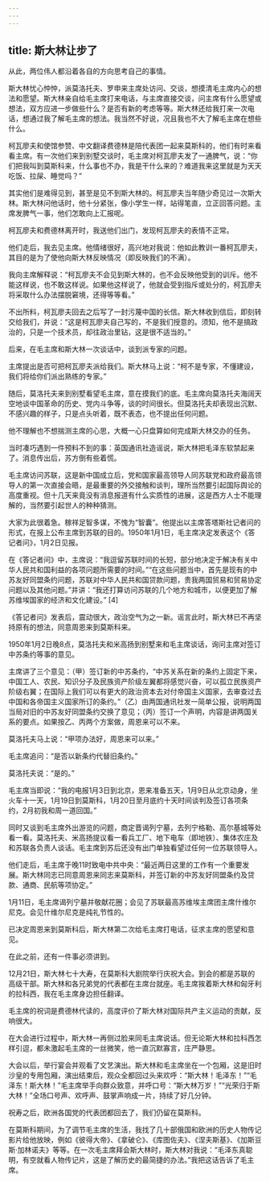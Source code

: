 ```yaml
---
---
---
```

title: 斯大林让步了
---





从此，两位伟人都沿着各自的方向思考自己的事情。

斯大林忧心忡忡，派莫洛托夫、罗申来主席处访问、交谈，想摸清毛主席内心的想法和愿望。斯大林亲自给毛主席打来电话，与主席直接交谈，问主席有什么愿望或想法，双方应进一步做些什么？是否有新的考虑等等。斯大林还给我打来一次电话，想通过我了解毛主席的想法。我当然不好说，况且我也不大了解毛主席在想些什么。

柯瓦廖夫和使馆参赞、中文翻译费德林是陪代表团一起来莫斯科的，他们有时来看看主席。有一次他们来到别墅交谈时，毛主席对柯瓦廖夫发了一通脾气，说：“你们把我叫到莫斯科来，什么事也不办，我是干什么来的？难道我来这里就是为天天吃饭、拉屎、睡觉吗？”

其实他们是难得见到，甚至是见不到斯大林的。柯瓦廖夫当年随少奇见过一次斯大林。斯大林问他话时，他十分紧张，像小学生一样，站得笔直，立正回答问题。主席发脾气一事，他们怎敢向上汇报呢。

柯瓦廖夫和费德林离开时，我送他们出门，发现柯瓦廖夫的表情不正常。

他们走后，我去见主席。他情绪很好，高兴地对我说：他如此教训一番柯瓦廖夫，其目的是为了使他向斯大林反映情况（即反映我们的不满）。

我向主席解释说：“柯瓦廖夫不会见到斯大林的，也不会反映他受到的训斥。他不能这样说，也不敢这样说。如果他这样说了，他就会受到指斥或处分的，柯瓦廖夫将采取什么办法摆脱窘境，还得等等看。”

不出所料，柯瓦廖夫回去之后写了一封污蔑中国的长信。斯大林收到信后，即刻转交给我们，并说：“这是柯瓦廖夫自己写的，不是我们授意的。须知，他不是搞政治的，只是一个技术员，却往政治里钻，这是很不适当的。”

后来，在毛主席和斯大林一次谈话中，谈到派专家的问题。

主席提出是否可把柯瓦廖夫派给我们。斯大林马上说：“柯不是专家，不懂建设，我们将给你们派出熟练的专家。”

随后，莫洛托夫来到别墅看望毛主席，意在摸我们的底。毛主席向莫洛托夫海阔天空地谈中国革命的历史、党内斗争等，谈的时间很长。但莫洛托夫却表现出沉默、不感兴趣的样子，只是点头听着，既不表态，也不提出任何问题。

他不理解也不想揣测主席的心思，大概一心只盘算如何完成斯大林交办的任务。

当时凑巧遇到一件预料不到的事：英国通讯社造谣说，斯大林把毛泽东软禁起来了。消息传出后，苏方倒有些着慌。

毛主席访问苏联，这是新中国成立后，党和国家最高领导人同苏联党和政府最高领导人的第一次直接会晤，是最重要的外交接触和谈判，理所当然要引起国际舆论的高度重视。但十几天来竟没有消息报道有什么实质性的进展，这是西方人士不能理解的，当然要引起世人的种种猜测。

大家为此很着急。稼祥足智多谋，不愧为“智囊”。他提出以主席答塔斯社记者问的形式，在报上公布主席到苏联的目的。1950年1月1日，毛主席决定发表这个《答记者问》，1月2日见报。

在《答记者问》中，主席说：“我逗留苏联时间的长短，部分地决定于解决有关中华人民共和国利益的各项问题所需要的时间。”“在这些问题当中，首先是现有的中苏友好同盟条约问题，苏联对中华人民共和国贷款问题，贵我两国贸易和贸易协定问题以及其他问题。”并讲：“我还打算访问苏联的几个地方和城市，以便更加了解苏维埃国家的经济和文化建设。” [4]

《答记者问》发表后，震动很大，政治空气为之一新。谣言此时，斯大林已不再坚持原有的想法，同意周恩来到莫斯科来。

1950年1月2日晚8点，莫洛托夫和米高扬到别墅来和毛主席谈话，询问主席对签订中苏条约等事的意见。

主席讲了三个意见：（甲）签订新的中苏条约，“中苏关系在新的条约上固定下来，中国工人、农民、知识分子及民族资产阶级左翼都将感觉兴奋，可以孤立民族资产阶级右翼；在国际上我们可以有更大的政治资本去对付帝国主义国家，去审查过去中国和各帝国主义国家所订的条约。”（乙）由两国通讯社发一简单公报，说明两国当局对旧的中苏友好同盟条约交换了意见；（丙）签订一个声明，内容是讲两国关系的要点。如果按乙、丙两个方案做，周恩来可以不来。

莫洛托夫马上说：“甲项办法好，周恩来可以来。”

毛主席追问：“是否以新条约代替旧条约。”

莫洛托夫说：“是的。”

毛主席当即说：“我的电报1月3日到北京，恩来准备五天，1月9日从北京动身，坐火车十一天，1月19日到莫斯科，1月20日至月底约十天时间谈判及签订各项条约，2月初我和周一道回国。”

同时又谈到毛主席外出游览的问题，商定晋谒列宁墓，去列宁格勒、高尔基城等处看一看。莫洛托夫、米高扬提议看一看兵工厂、地下电车（即地铁）、集体农庄及和苏联各负责人谈话。毛主席到苏后还没有出门单独看望过任何一位苏联领导人。

他们走后，毛主席于晚11时致电中共中央：“最近两日这里的工作有一个重要发展。斯大林同志已同意周恩来同志来莫斯科，并签订新的中苏友好同盟条约及贷款、通商、民航等项协定。”

1月11日，毛主席谒列宁墓并敬献花圈；会见了苏联最高苏维埃主席团主席什维尔尼克。会见什维尔尼克是纯礼节性的。

已决定周恩来到莫斯科后，斯大林第二次给毛主席打电话，征求主席的愿望和意见。

在此之前，还有一件事必须讲到。

12月21日，斯大林七十大寿，在莫斯科大剧院举行庆祝大会。到会的都是苏联的高级干部。斯大林和各兄弟党的代表都在主席台就座。毛主席挨着斯大林和匈牙利的拉科西，我在毛主席身边担任翻译。

毛主席的祝词是费德林代读的，高度评价了斯大林对国际共产主义运动的贡献，反响很大。

在大会进行过程中，斯大林一再侧过脸来同毛主席说话。但无论斯大林和拉科西怎样引逗，都未激起毛主席的一丝微笑，他一直沉默寡言，庄严静思。

大会以后，举行宴会并观看了文艺演出。斯大林和毛主席坐在一个包厢，这是旧时沙皇的专用包厢，演出结束后，观众全都回过头来欢呼：“斯大林！毛泽东！”“毛泽东！斯大林！”毛主席举手向群众致意，并呼口号：“斯大林万岁！”“光荣归于斯大林！”全场口号声、欢呼声、鼓掌声响成一片，持续了好几分钟。

祝寿之后，欧洲各国党的代表团都回去了，我们仍留在莫斯科。

在莫斯科期间，为了调节毛主席的生活，我找了几十部俄国和欧洲的历史人物传记影片给他放映，例如《彼得大帝》、《拿破仑》、《库图佐夫》、《涅夫斯基》、《加斯豆斯·加林诺夫》等等。在一次毛主席拜会斯大林时，斯大林对我说：“毛泽东真聪明，有空就看人物传记片，这是了解历史的最简捷的办法。”我把这话告诉了毛主席。